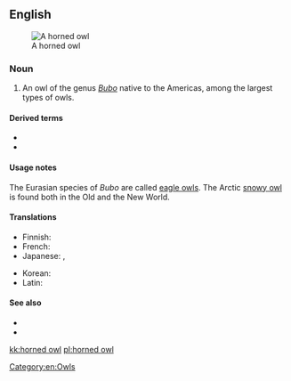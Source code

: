 ==English==
[[Image:Bubo virginianusDO1908P01CA.JPG|thumb|A horned owl]]

===Noun===
{{en-noun}}

# An owl of the genus ''[[Bubo]]'' native to the Americas, among the largest types of owls.

====Derived terms====
* {{l|en|great horned owl}}
* {{l|en|lesser horned owl}}

====Usage notes====
The Eurasian species of ''Bubo'' are called [[eagle owl|eagle owls]]. The Arctic [[snowy owl]] is found both in the Old and the New World.

====Translations====
{{trans-top|New World member of the genus ''Bubo''}}
* Finnish: {{t+|fi|huuhkaja}}
* French: {{t+|fr|hibou|m}}
* Japanese: {{t|ja|木菟|tr=mimizuku|sc=Jpan}}, {{t|ja|ミミズク|tr=mimizuku|sc=Jpan}}
{{trans-mid}}
* Korean: {{t+|ko|부엉이|sc=Kore}}
* Latin: {{t|la|asio|m}}
{{trans-bottom}}

====See also====
* {{pedialite}}
* {{specieslite|Bubo}}

[[Category:en:Owls]]

[[kk:horned owl]]
[[pl:horned owl]]